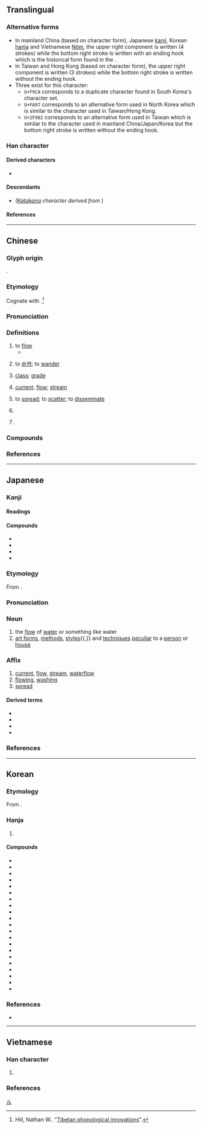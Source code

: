 {{character info}}
{{character info|0xF9CA}}
{{character info|0xFA97}}
{{character info|0x2F902}}
==Translingual==
{{Han stroke|Mainland China, Japan and Korea<br/>[[File:流-bw.png|400px]]}}
{{Han stroke|Taiwan<br/>[[File:流-tred.png|90px]]}}

===Alternative forms===
* In mainland China (based on ''{{w|Xin Zixing}}'' character form), Japanese [[kanji]], Korean [[hanja]] and Vietnamese [[Nôm]], the upper right component {{l|mul|sc=Jpan|𠫓}} is written {{l|mul|⿱[[亠]][[厶]]}} (4 strokes) while the bottom right stroke is written <big>{{l|mul|乚}}</big> with an ending hook which is the historical form found in the {{w|Kangxi Dictionary}}.
* In Taiwan and Hong Kong (based on {{w|Big5}} character form), the upper right component {{l|mul|sc=Hant|𠫓}} is written {{l|mul|⿻[[一]][[厶]]}} (3 strokes) while the bottom right stroke is written <big>{{l|mul|㇄}}</big> without the ending hook.
* Three {{w|CJK compatibility ideographs}} exist for this character:
** <code>U+F9CA</code> corresponds to a duplicate character found in South Korea's {{w|KS X 1001}} character set.
** <code>U+FA97</code> corresponds to an alternative form used in North Korea which is similar to the character used in Taiwan/Hong Kong.
** <code>U+2F902</code> corresponds to an alternative form used in Taiwan which is similar to the character used in mainland China/Japan/Korea but the bottom right stroke is written <big>{{l|mul|㇄}}</big> without the ending hook.

===Han character===
{{Han char|rn=85|rad=水|as=07|sn=9|snmjk=10|four=34113|canj=EYIU|ids=⿰氵㐬(GJKV,<code>U+F9CA</code>,<code>U+2F902</code>),⿰氵⿱𠫓⿲丿丨㇄(HT,<code>U+FA97</code>)}}

====Derived characters====
* {{l|mul|[[𠺩]], [[𭱛]], [[𣹭]], [[蓅]], [[𥧕]], [[𥰤]], [[𡏬]], [[𭒐]], [[𬈰]], [[瑬]], [[𮋠]], [[鎏]], [[𪃂]], [[𩙣]]}}

====Descendants====
* {{l|ja|ル}} ''([[Katakana]] character derived from {{w|Man'yōgana}})''

====References====
{{Han ref|kx=0623.040|dkj=17572|dj=1019.070|hdz=31631.120|uh=6D41}}
{{Han ref|uh=F9CA}}
{{Han ref|uh=FA97}}
{{Han ref|uh=2F902}}

[[Category:Han characters from which katakana were derived|ル]]

----

==Chinese==
{{zh-forms|alt=汖,㳅,𡵰,𣳛,𭰈,𣴑,𣹭,𣹳,𣻤,⿰氵巟,⿰氵𡿮,⿰𣴑水,⿲水𡿮水,⿲氺⿱一𠫝水,⿰氵⿱厶⿲丿丨㇏}}
{{zh-wp}}
{{zh-wp|zh:流 (数学)|en:Flow (mathematics)}}

===Glyph origin===
{{Han etym}}
{{Han compound|水|alt1=氵|㐬|ls=psc|c1=s|c2=p}}.

===Etymology===
Cognate with {{cog|bo|རྒྱུ་||to move, to go, to wander}}.<ref>Hill, Nathan W.. "[https://www.academia.edu/26069767/Tibetan_phonological_innovations_2015_ICSTLL_48_ Tibetan phonological innovations]".</ref>

===Pronunciation===
{{zh-pron
|m=liú
|m-s=
|c=lau4
|ca=LL-Q9186-Justinrleung-流.wav
|c-t=
|g=
|h=pfs=liù;gd=liu2
|j=
|mb=
|md=liù
|mn=lâu/liû
|mn_note=lâu - vernacular; liû - literary
|mn-t=lao5/liu5
|mn-t_note=lao5 - vernacular; liu5 - literary
|w=3lieu
|x=
|mc=y
|oc=y
|ma=y
|cat=v,n
}}

===Definitions===
{{zh-hanzi}}

# to [[flow#Verb|flow]]
#* {{zh-x|地震，^梁山 崩，壅河，三 日 不 流。|The earth trembled, and Mount Liang collapsed. It blocked a river which did not '''flow''' for three days.|CL|ref={{w2|zh|春秋繁露}} ({{w|Luxuriant Dew of the Spring and Autumn Annals}}}}
#: {{zh-x|流汗|to sweat}}
#: {{zh-x|流淚|to cry; to let tears '''flow'''}}
#: {{zh-x|流血|to bleed}}
# to [[drift]]; to [[wander]]
#: {{zh-x|流連|to linger; to be reluctant to leave}}
# [[class]]; [[grade]]
#: {{zh-x|一流|first '''class'''; top '''grade'''}}
# {{lb|zh|of|[[water]]|[[electricity]]|other [[fluid]]s}} [[current#Noun|current]]; [[flow#Noun|flow]]; [[stream]]
#: {{zh-x|氣流|air'''flow'''}}
#: {{zh-x|電流|electric '''current'''}}
# to [[spread]]; to [[scatter]]; to [[disseminate]]
#: {{zh-syn|留傳|散佈}}
#: {{zh-x|流言|rumors; gossip}}
#: {{zh-x|流芳|to leave a good reputation}}
# {{lb|zh|physics}} {{zh-short|流明|[[lumen]]}}
# {{lb|zh|math}} {{w|Flow (mathematics)|flow}}

===Compounds===
{{zh-der|一流|三教九流|三流|三通四流|上流|上流頭|下流|下流社會|不入流|不流|不流世俗|中流|中流擊楫|中流砥柱|主流|乘流|九流|九流三教|九流十家|九流百家|亂氣流|亂流|二流子|交流|交通流量|人工流產|人才外流|人欲橫流|付之東流|付之流水|付諸東流|付諸流水|伏流|依流平進|俗流|倒流|倒流刺|倒背如流|偏流|傳流|傾斜流|入流|內流區|內流河|冷平流|分流|剖決如流|力爭上流|功流萬世|勇退激流|勝流|匯流|匯流排|千古流傳|半流體|合流|同流合汙|名流|吹送流|周流|品流|嘎巴流星|噴射氣流|回流|回西流|土壤細流|土石流|外流|外流區|外流河|大步流星|大氣環流|大流士|大流行病|奔流|奔流不息|女流|安全電流|宣流|寒流|射流|對流|對流層|對流雨|對答如流|導流板|小原流|尿流屁滾|屁滾尿流|屎滾尿流|層流|岔流|川流|川流不息|工藝雜流|巧言如流|巨流|平流層|平流緩進|平流霧|幹流|幽流|引流|彤管流芳|徑流|從令如流|從善如流|從善若流|從流|從諫如流|御溝流葉|循流|德厚流光|德流子孫|急景流年|急流|急流勇退|意識流|感激流涕|慟哭流涕|慶流子孫|應對如流|應答如流|截斷眾流|截流|截流管|投鞭斷流|握炭流湯|播流|擊楫中流|擾流器|支流|改土歸流|放任自流|放飯流歠|整流|整流器|整流罩|文化交流|新潮流|斷梗流萍|斷決如流|日月如流|星流|時流|晴空亂流|暖流|暗流|曲水流觴|曲流|木牛流馬|未入流|末流|本流|枕流漱石|枕石漱流|棲流所|樛流|橫流|歲月如流|歸流|氣流|水射流|水流|水流花謝|汊流|汗流如雨|汗流洽背|汗流浹背|江流|池坊流|汩流|決斷如流|沖流|河流|沿岸流|沿流溯源|沿流討源|波流|波迸流移|泥流|泥石流|洋流|洪流|活水源流|流丟|流丸|流亞|流亡|流人|流俗|流傳|流傳於世|流光|流光瞬息|流刑|流別|流利|流刺網|流動|流勢|流口水|流口轍|流向|流和心性|流品|流域|流外|流失|流失生|流妓|流子|流宕|流宕忘反|流寇|流寓|流布|流年|流年不利|流年帳|流弊|流彈|流形|流徙|流徵|流感|流憩|流播|流放|流散|流於|流於形式|流明|流易|流星|流景|流暢|流會|流棍|流標|流毒|流民|流氓|流氣|流水|流汗|流汗浹背|流沙|流沙墜簡|流沫|流沿兒|流泉|流波|流注|流派|流浪|流涎|流涎症|流涕|流淌|流淚|流湎|流溢|流滑|流滯|流漫|流澌|流澤|流瀉|流灑|流火|流理臺|流產|流當品|流目|流盼|流眄|流矢|流移|流程|流程圖|流竄|流籠|流精|流紋岩|流網|流線|流線型|流腦|流芳|流落|流蕩|流蘇|流蘇帳|流蘇髻|流螢|流行|流衍|流裡流氣|流覽|流觴|流言|流議|流變|流貫|流賊|流質|流輩|流轉|流送|流逐|流通|流逝|流速|流連|流遞|流配|流量|流金|流離|流雲|流電|流霞|流露|流響|流風|流食|流體|流魚出聽|流鶯|流麗|流黃|浮翠流丹|海岸流|海洋放流|海洋環流|海流|海流計|涇流|涌流|涓流|涕泗交流|涕泗橫流|涕淚交流|淑教流徽|淚流滿面|淵遠流長|清流|清濁同流|渦流|湍流|湧升流|源流|源流考|源深流長|源清流淨|源清流清|源清流潔|源遠流長|溢流|溪流|溯流徂源|溯流從源|溯流求源|溯源窮流|滄海橫流|滑流水|滴流|滴流撲|滴流流|滿流|漂流|漫流|漱流枕石|漱石枕流|潛流|潮流|激流|濁流|灣流|火耕流種|焦金流石|熱流|燋金流石|爍石流金|物流|玄流|環流|甘處下流|異重流|痛哭流涕|百世流芳|皮破血流|盡付東流|目無流視|直流電|直流馬達|眼若流星|砥柱中流|破爛流丟|碌碌庸流|萬古流芳|萬壑爭流|積厚流光|窮源溯流|第一流|筆翰如流|節流|納流|納諫如流|素流|素門凡流|細水長流|細流|絕流|緇流|羽流|習流|翦枝竭流|自流|自流井|自流灌溉|菩提流支|落花流水|蜚短流長|血流如注|血流成河|血流成渠|血流漂杵|行雲流水|表面流|西皮流水|談吐如流|諫爭如流|謬種流傳|變流器|貨暢其流|赤道洋流|赫赫名流|車流|軟流圈|輩流|輪流|迅流|迸流|送眼流眉|逆流|逕流|遞流|邁越常流|配流|鋒發韻流|長流|開源節流|隨大流|隨波漂流|隨波逐流|雜流|電流|青史流芳|順大流|順流|頭破血流|顛沛流離|風流|飄流|飆流|飛流|飛流短長|飛短流長|飲流懷源|飲流霞|餘韻流風|香象絕流|馬流|駛流|高壓迴流|高山流水|高鳳流麥|麻流點|黃流|黑汗白流|流血|西流河|流峪|檢流計|遷流}}

===References===
<references/>

{{zh-cat|Beginning}}

----

==Japanese==
{{wp|lang=ja}}

===Kanji===
{{ja-kanji|grade=3|rs=水07}}

====Readings====
{{ja-readings
|goon=る
|kanon=りゅう<りう
|kun=なが-れる, なが-す
|nanori=とも, はる
}}

====Compounds====
{{der-top3|Compounds}}
* {{ja-r|流石|さすが}}
* {{ja-r|流離|さすらい}}
* {{ja-r|流行る|はやる}}
* {{ja-r|流鏑馬|やぶさめ}}
{{der-bottom}}

===Etymology===
From {{der|ja|ltc|sort=|-}} {{ltc-l|流}}.

===Pronunciation===
{{ja-pron|y=ko|りゅう|acc=1|acc_ref=DJR}}

===Noun===
{{ja-noun|りゅう|hhira=りう}}

# the [[flow]] of [[water]] or something like water
# [[art form]]s, [[method]]s, [[style]]s{{,}} and [[technique]]s [[peculiar]] to a [[person]] or [[house]]

===Affix===
{{ja-pos|affix|りゅう|hhira=りう}}

# [[current]], [[flow]], [[stream]], [[waterflow]]
# [[flowing]], [[washing]]
# [[spread#Verb|spread]]

====Derived terms====
{{der-top3}}
* {{ja-r|流%域|りゅう%いき}}
* {{ja-r|流%通|りゅう%つう}}
* {{ja-r|流%派|りゅう%は}}
* {{ja-r|流%離|りゅう%り}}
{{der-bottom}}

===References===
<references/>

----

==Korean==

===Etymology===
From {{der|ko|ltc|-}} {{ltc-l|流|id=1}}. {{hanja-hunmong|류|lyu|雜語#하01A}}

===Hanja===
{{ko-hanja-search}}
{{ko-hanja|흐르다|흐를|류||유}}

# {{hanja form of|[[류]]/[[유]]|[[flow]]}}

====Compounds====
{{der-top3|Compounds}}
* {{ko-l|교류|交流}}
* {{ko-l|기류|氣流}}
* {{ko-l|난류|暖流}}
* {{ko-l|물류|物流}}
* {{ko-l|유동|流動}}
* {{ko-l|유성|流星}}
* {{ko-l|유역|流域}}
* {{ko-l|유입|流入}}
* {{ko-l|유체|流體}}
* {{ko-l|유출|流出}}
* {{ko-l|유통|流通}}
* {{ko-l|유포|流布}}
* {{ko-l|급류|急流}}
* {{ko-l|전류|電流}}
* {{ko-l|조류|潮流}}
* {{ko-l|주류|主流}}
* {{ko-l|표류|漂流}}
* {{ko-l|풍류|風流}}
* {{ko-l|해류|海流}}
* {{ko-l|한류|韓流}}
* {{ko-l|유행|[[fashion]]; [[vogue]]|流行}}
{{der-bottom}}

===References===
* {{R:hanjadoc|5954}}

----

==Vietnamese==

===Han character===
{{vi-readings|rs=水07
|hanviet=lưu-tdcndg;tdcntd;gdhn
|phienthiet=
|nom=lưu-tdcndg;tdcntd
}}

# {{rfdef|vi|sort=水07}}

===References===
<references/>